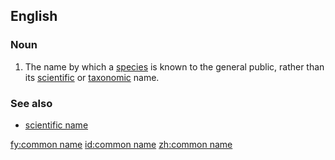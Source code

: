 ==English==

===Noun===
{{wikipedia}}
{{en-noun|sg=[[common]] [[name]]}}

# The name by which a [[species]] is known to the general public, rather than its [[scientific]] or [[taxonomic]] name.

===See also===
*[[scientific name]]

[[fy:common name]]
[[id:common name]]
[[zh:common name]]